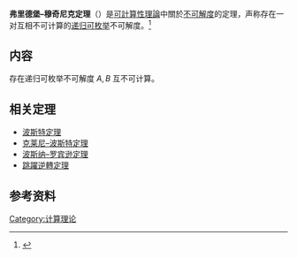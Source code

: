 '''弗里德堡–穆奇尼克定理'''（{{lang-en|'''Friedberg–Muchnik Theorem'''}}）是[[可計算性理論|可計算性理論]]中關於[[不可解度|不可解度]]的定理，声称存在一对互相不可计算的[[递归可枚举集合|递归可枚举]]不可解度。<ref>{{cite book|author=Robert I. Soare|title=''Recursively Enumerable Sets and Degrees: A Study of Computable Functions and Computably Generated Sets''|publisher=Springer|isbn=9780387152998|language=en|year=2004}}{{page needed}}</ref>

== 内容 ==
存在递归可枚举不可解度 <math>A,B</math> 互不可计算。

== 相关定理 ==
* [[波斯特定理|波斯特定理]]
* [[克莱尼–波斯特定理|克莱尼–波斯特定理]]
* [[波斯纳–罗宾逊定理|波斯纳–罗宾逊定理]]
* [[跳躍逆轉定理|跳躍逆轉定理]]

== 参考资料 ==
{{references}}

{{Compu-stub}}

{{DEFAULTSORT:Friedberg–Muchnik Theorem}}
[[Category:计算理论|Category:计算理论]]